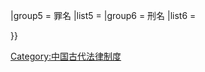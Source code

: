 {{Navbox with collapsible groups
|name = 中国古代法律制度
|title = 中国古代法律制度
|titlestyle = background-color: white;
|image =
|style = 
|bodyclass = hlist
|groupstyle = background-color:gray;
|liststyle = background-color:white;
|state = {{{state<includeonly>|collapsed</includeonly>}}}
|selected = {{{1|}}}
|abovestyle = background-color:gray;
|above=[[中华法系]]
|group1 = 法律思想
|list1 =
*[[法家]]
*[[八议]]
*[[八奸]]
*[[复仇]]
*[[约法三章]]
*[[春秋决狱]]
*[[同罪异罚]]
*[[亲亲相容隐]]
*[[刑不上士大夫]]
|group2 = 法律文件
|list2 =
{{Navbox |child
|titlestyle = background-color: white;
|groupstyle = background-color: gray;
|liststyle = 
|group1 = 总体法律
|list1 =
*夏[[禹刑]]
*商[[汤刑]]
*周[[吕刑]]
*[[秦律]]
**[[睡虎地秦简]]
*[[漢律]]
**[[约法三章]]
**[[九章律]]
**[[二年律令]]
*三国[[蜀科]]
*[[晋律]]
*[[北齐律]]
*隋[[开皇律]]
*[[唐律疏议]]
**[[唐六典]]
**[[貞觀律]]
**[[武德律]]
*[[宋刑统]]
**[[慶元條法事類]]
*元代
**[[元典章]]
**[[大元通制]]
**[[至元新格]]
**[[至正条格]]
**[[风宪宏纲]]
*明代
**[[皇明祖训]]
**[[大明律]]
**[[大明会典]]
**[[明大诰]]
***[[御制大诰武臣]]
**''[[三朝要典]]''
*[[大清律例]]
**[[大清會典]]
*[[太平刑律]]
**[[十款天条]]
|group4 = 地方或专门法
|list4 =
*[[中國茶法史|茶法]]
*[[鹽法]]
*秦代
**[[田律]]
**[[挟书律]]
*汉代
**[[推恩令]]
**[[附益法]]
**[[马复令]]
**[[偽出馬令]]
*晋代
**[[課田法]]
*宋代
**[[均輸法]]
**[[差役法]]
**[[更戍法]]
**[[鹽引法]]
*明代
**[[充军条例]]
**[[條議制澳十則]]
*清代
**[[逃人法]]
**[[省例]]
***[[台灣編查流寓六部處分則例]]
**[[喇嘛说]]
**[[防範外夷規條]]
**[[嚴禁自盡圖賴碑記]]
**[[欽定回疆則例]]
**[[欽定藏內善後章程]]
**[[澳夷善後事宜條議]]
**[[清國行政法]]
**[[大清著作權律]]
**[[大清新刑律]]
**[[钦定宪法大纲]]
**[[宪法重大信条十九条]]
*太平天国
**[[天朝田亩制度]]
}}
|group3 = 法律研究
|list3 =
{{Navbox |child
|titlestyle = background-color: white;
|groupstyle = background-color: gray;
|liststyle = 
|group1 = [[法家]]
|list1 =
*[[商君书]]
*[[管子 (書)]]
*[[韩非子]]
|group2 = 后世
|list2 =
*[[刑法志]]
*[[折獄龜鑑]]
*[[折獄龜鑑補]]
*[[明清訟學]]
*[[明清判牘]]
*[[訟師秘本]]
*[[洗冤集錄]]
*[[名公書判清明集]]
*[[刑案匯編]]
*[[秋審文類]]
*[[淡新檔案]]
*([[六部成語]]{{·}}刑部)
}}

|group5 = 罪名
|list5 = 
{{Navbox |child
|titlestyle = background-color: white;
|groupstyle = background-color: gray;
|liststyle = 
|group1 = [[十恶 (法律)]]
|list1 =
*[[谋反]]
*[[谋大逆]]
*[[谋叛]]
*[[恶逆]]
*[[不道]]
*[[大不敬]]
*[[不孝]]
*[[不睦]]
*[[不义]]
*[[内乱]]
|group2 = 其他罪名
|list2 =
*[[不敬罪|不敬]]
*[[恶逆]]
*[[腹誹]]
}}
|group6 = 刑名
|list6 = 
{{Navbox |child
|titlestyle = background-color: white;
|groupstyle = background-color: gray;
|liststyle =
|group1 = [[五刑]]
|list1 =
{{Navbox |child
|titlestyle = background-color: white;
|groupstyle =  background-color: gray;
|liststyle = 
|group1 = 先秦
|list1 =
*[[墨刑]]
*[[劓刑]]
*[[刖刑]]
*[[宫刑]]
*[[大辟]]
|group2 = 汉以后
|list2 =
*[[笞刑]]
*[[杖刑]]
*[[徒刑]]
*[[流刑]]
*[[死刑]]
|group3 = 女性
|list3 =
*[[刑舂]]
*[[拶刑]]
*[[杖刑]]
*[[赐死]]
*[[宫刑]]
}}
|group2=[[九刑]]
|list2=
*[[墨刑]]
*[[劓刑]]
*[[剕刑]]
*[[宫刑]]
*[[大辟]]
*[[赎刑]]
*[[鞭刑]]
*[[扑刑]]
*[[流刑]]
|group3=[[死刑]]
|list3=
*[[族誅]]
*[[枭首]]
*[[弃市]]
*[[刺刑]]
*[[绞刑]]
*[[烹刑]]
*[[坑刑]]
*[[腰斩]]
*[[车裂]]
*[[凌迟]]
*[[割喉]]
*[[斬立決]]
*死后刑
**[[鞭屍]]
**[[戮屍]]
**[[脯刑]]
**[[醢刑]]
|group5=其他
|list5=
*[[立枷]]
*[[刖刑]]
*[[人彘]]
*[[炮烙]]
*[[沉塘]]
*[[拶刑]]
*[[脯刑]]
*[[禁錮 (刑罰)|禁錮]]
*[[騎木驢]]

}}

}}<noinclude>
{{collapsible option}}

[[Category:中国古代法律制度]]
</noinclude>